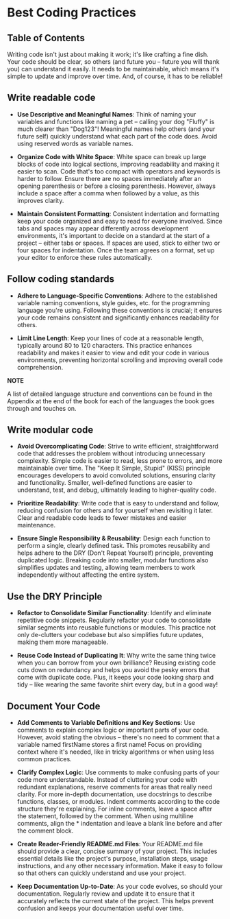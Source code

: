 
# Best Coding Practices

## Table of Contents

Writing code isn't just about making it work; it's like crafting a fine dish. Your code should be clear, so others (and future you – future you will thank you) can understand it easily. It needs to be maintainable, which means it's simple to update and improve over time. And, of course, it has to be reliable!

## Write readable code

- **Use Descriptive and Meaningful Names**: Think of naming your variables and functions like naming a pet – calling your dog "Fluffy" is much clearer than "Dog123"! Meaningful names help others (and your future self) quickly understand what each part of the code does. Avoid using reserved words as variable names.

- **Organize Code with White Space**: White space can break up large blocks of code into logical sections, improving readability and making it easier to scan. Code that's too compact with operators and keywords is harder to follow. Ensure there are no spaces immediately after an opening parenthesis or before a closing parenthesis. However, always include a space after a comma when followed by a value, as this improves clarity.

- **Maintain Consistent Formatting**: Consistent indentation and formatting keep your code organized and easy to read for everyone involved. Since tabs and spaces may appear differently across development environments, it's important to decide on a standard at the start of a project – either tabs or spaces. If spaces are used, stick to either two or four spaces for indentation. Once the team agrees on a format, set up your editor to enforce these rules automatically.

## Follow coding standards

- **Adhere to Language-Specific Conventions**: Adhere to the established variable naming conventions, style guides, etc. for the programming language you're using. Following these conventions is crucial; it ensures your code remains consistent and significantly enhances readability for others.

- **Limit Line Length**: Keep your lines of code at a reasonable length, typically around 80 to 120 characters. This practice enhances readability and makes it easier to view and edit your code in various environments, preventing horizontal scrolling and improving overall code comprehension.

**NOTE**

A list of detailed language structure and conventions can be found in the Appendix at the end of the book for each of the languages the book goes through and touches on.

## Write modular code

- **Avoid Overcomplicating Code**: Strive to write efficient, straightforward code that addresses the problem without introducing unnecessary complexity. Simple code is easier to read, less prone to errors, and more maintainable over time. The "Keep It Simple, Stupid" (KISS) principle encourages developers to avoid convoluted solutions, ensuring clarity and functionality. Smaller, well-defined functions are easier to understand, test, and debug, ultimately leading to higher-quality code.

- **Prioritize Readability**: Write code that is easy to understand and follow, reducing confusion for others and for yourself when revisiting it later. Clear and readable code leads to fewer mistakes and easier maintenance.

- **Ensure Single Responsibility & Reusability**: Design each function to perform a single, clearly defined task. This promotes reusability and helps adhere to the DRY (Don't Repeat Yourself) principle, preventing duplicated logic. Breaking code into smaller, modular functions also simplifies updates and testing, allowing team members to work independently without affecting the entire system.

## Use the DRY Principle

- **Refactor to Consolidate Similar Functionality**: Identify and eliminate repetitive code snippets. Regularly refactor your code to consolidate similar segments into reusable functions or modules. This practice not only de-clutters your codebase but also simplifies future updates, making them more manageable.

- **Reuse Code Instead of Duplicating It**: Why write the same thing twice when you can borrow from your own brilliance? Reusing existing code cuts down on redundancy and helps you avoid the pesky errors that come with duplicate code. Plus, it keeps your code looking sharp and tidy – like wearing the same favorite shirt every day, but in a good way!

## Document Your Code

- **Add Comments to Variable Definitions and Key Sections**: Use comments to explain complex logic or important parts of your code. However, avoid stating the obvious – there's no need to comment that a variable named firstName stores a first name! Focus on providing context where it's needed, like in tricky algorithms or when using less common practices.

- **Clarify Complex Logic**: Use comments to make confusing parts of your code more understandable. Instead of cluttering your code with redundant explanations, reserve comments for areas that really need clarity. For more in-depth documentation, use docstrings to describe functions, classes, or modules. Indent comments according to the code structure they're explaining. For inline comments, leave a space after the statement, followed by the comment. When using multiline comments, align the \* indentation and leave a blank line before and after the comment block.

- **Create Reader-Friendly README.md Files**: Your README.md file should provide a clear, concise summary of your project. This includes essential details like the project's purpose, installation steps, usage instructions, and any other necessary information. Make it easy to follow so that others can quickly understand and use your project.

- **Keep Documentation Up-to-Date**: As your code evolves, so should your documentation. Regularly review and update it to ensure that it accurately reflects the current state of the project. This helps prevent confusion and keeps your documentation useful over time.


<BackToTop />